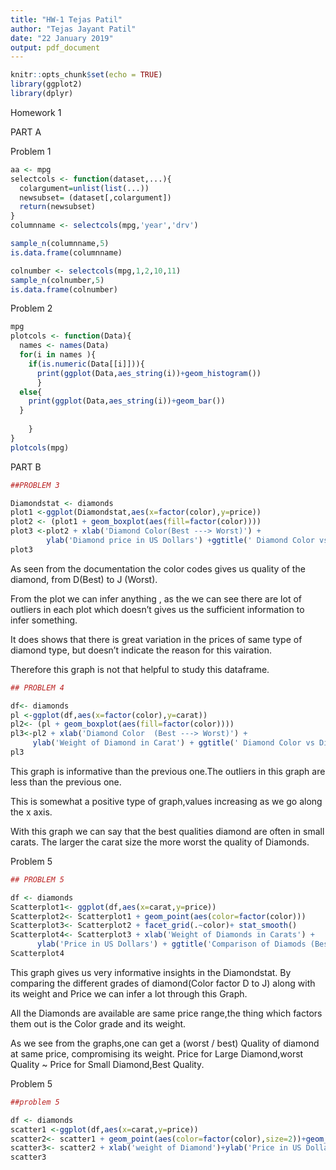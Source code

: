 ---
title: "HW-1 Tejas Patil"
author: "Tejas Jayant Patil"
date: "22 January 2019"
output: pdf_document
---

```{r setup, include=FALSE}
knitr::opts_chunk$set(echo = TRUE)
library(ggplot2)
library(dplyr)
```

Homework 1

PART A

Problem 1

```{r 1}

aa <- mpg
selectcols <- function(dataset,...){
  colargument=unlist(list(...))
  newsubset= (dataset[,colargument])
  return(newsubset)
}
columnname <- selectcols(mpg,'year','drv')

sample_n(columnname,5)
is.data.frame(columnname)

colnumber <- selectcols(mpg,1,2,10,11)
sample_n(colnumber,5)
is.data.frame(colnumber)


```



Problem 2

```{r 2}
mpg
plotcols <- function(Data){
  names <- names(Data)
  for(i in names ){
    if(is.numeric(Data[[i]])){
      print(ggplot(Data,aes_string(i))+geom_histogram())
      }
  else{
    print(ggplot(Data,aes_string(i))+geom_bar())
  }      
      
    }
}
plotcols(mpg)

```  


PART B



``` {r 3}
##PROBLEM 3

Diamondstat <- diamonds
plot1 <-ggplot(Diamondstat,aes(x=factor(color),y=price))
plot2 <- (plot1 + geom_boxplot(aes(fill=factor(color))))
plot3 <-plot2 + xlab('Diamond Color(Best ---> Worst)') +
        ylab('Diamond price in US Dollars') +ggtitle(' Diamond Color vs Price boxplot')
plot3 

```
As seen from the documentation the color codes gives us quality of the diamond, 
from D(Best) to J (Worst).

From the plot we can infer anything , as the we can see there are lot of outliers in each plot which doesn't gives us the sufficient information to infer something.

It does shows that there is great variation in the 
prices of same type of diamond type, but doesn't indicate the reason for this vairation. 

Therefore this  graph is not that helpful to study this dataframe.

```{r 4}
## PROBLEM 4

df<- diamonds
pl <-ggplot(df,aes(x=factor(color),y=carat))
pl2<- (pl + geom_boxplot(aes(fill=factor(color))))
pl3<-pl2 + xlab('Diamond Color  (Best ---> Worst)') +
     ylab('Weight of Diamond in Carat') + ggtitle(' Diamond Color vs Diamond Weight')
pl3

```

This graph is informative than the previous one.The outliers in this graph are less than the previous one.

This is somewhat a positive type of graph,values increasing as we go  along the x axis.

With this  graph we can say that the best qualities diamond are often in small carats.
The larger the carat size the more worst the quality of Diamonds.

Problem 5

```{r 5}
## PROBLEM 5

df <- diamonds
Scatterplot1<- ggplot(df,aes(x=carat,y=price))
Scatterplot2<- Scatterplot1 + geom_point(aes(color=factor(color)))
Scatterplot3<- Scatterplot2 + facet_grid(.~color)+ stat_smooth()
Scatterplot4<- Scatterplot3 + xlab('Weight of Diamonds in Carats') + 
      ylab('Price in US Dollars') + ggtitle('Comparison of Diamods (Best ---> Worst)')
Scatterplot4

```
This graph gives us very informative insights in the Diamondstat. By comparing the different grades of diamond(Color factor D to J) along with its weight and Price we can infer a lot through this Graph. 

All the Diamonds are available are same price range,the thing which factors them out is the Color grade and its weight.

As we see from the graphs,one can get a (worst / best) Quality of diamond at same price, compromising its weight. Price for Large Diamond,worst Quality ~  Price for Small Diamond,Best Quality.




Problem 5
```{r 5b}
##problem 5

df <- diamonds
scatter1 <-ggplot(df,aes(x=carat,y=price))
scatter2<- scatter1 + geom_point(aes(color=factor(color),size=2))+geom_smooth()
scatter3<- scatter2 + xlab('weight of Diamond')+ylab('Price in US Dollars')+ggtitle('weight of Diamond Vs price')
scatter3

```